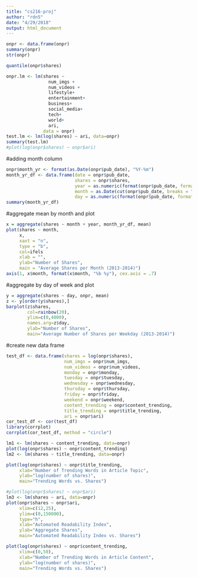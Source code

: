 ```yaml
---
title: "cs216-proj"
author: "rdn5"
date: "4/29/2018"
output: html_document
---
```


```r
onpr <- data.frame(onpr)
summary(onpr)
str(onpr)
```

```r
quantile(onpr$shares)
```



```r
onpr.lm <- lm(shares ~ 
                num_imgs + 
                num_videos +
                lifestyle+
                entertainment+
                business+
                social_media+
                tech+
                world+
                ari,
              data = onpr)
test.lm <- lm(log(shares) ~ ari, data=onpr)
summary(test.lm)
#plot(log(onpr$shares) ~ onpr$ari)
```


#adding month column
```r
onpr$month_yr <- format(as.Date(onpr$pub_date), "%Y-%m")
month_yr_df <- data.frame(date = onpr$pub_date,
                          shares = onpr$shares,
                          year = as.numeric(format(onpr$pub_date, format = "%Y")),
                          month = as.Date(cut(onpr$pub_date, breaks = "month")),
                          day = as.numeric(format(onpr$pub_date, format = "%d")))
summary(month_yr_df)
```
#aggregate mean by month and plot
```r
x = aggregate(shares ~ month + year, month_yr_df, mean)
plot(shares ~ month, 
     x, 
     xaxt = "n",
     type = "b",
     col=ifels
     xlab = "",
     ylab="Number of Shares",
     main = "Average Shares per Month (2013-2014)")
axis(1, x$month, format(x$month, "%b %y"), cex.axis = .7)
```

#aggregate by day of week and plot
```r
y = aggregate(shares ~ day, onpr, mean)
z <- y[order(y$shares),]
barplot(z$shares,
        col=rainbow(20),
        ylim=c(0,4000),
        names.arg=z$day,
        ylab="Number of Shares",
        main="Average Number of Shares per Weekday (2013-2014)")
```





#create new data frame
```r
test_df <- data.frame(shares = log(onpr$shares),
                      num_imgs = onpr$num_imgs,
                      num_videos = onpr$num_videos,
                      monday = onpr$monday,
                      tuesday = onpr$tuesday,
                      wednesday = onpr$wednesday,
                      thursday = onpr$thursday,
                      friday = onpr$friday,
                      weekend = onpr$weekend,
                      content_trending = onpr$content_trending,
                      title_trending = onpr$title_trending,
                      ari = onpr$ari)
cor_test_df <- cor(test_df)
library(corrplot)
corrplot(cor_test_df, method = "circle")
```

```r
lm1 <- lm(shares ~ content_trending, data=onpr)
plot(log(onpr$shares) ~ onpr$content_trending)
lm2 <- lm(shares ~ title_trending, data=onpr)
```

```r
plot(log(onpr$shares) ~ onpr$title_trending,
     xlab="Number of Trending Words in Article Topic",
     ylab="log(number of shares)",
     main="Trending Words vs. Shares")
```

```r
#plot(log(onpr$shares) ~ onpr$ari)
lm3 <- lm(shares ~ ari, data=onpr)
plot(onpr$shares ~ onpr$ari,
     xlim=c(12,25),
     ylim=c(0,150000),
     type="h",
     xlab="Automated Readability Index",
     ylab="Aggregate Shares",
     main="Automated Readability Index vs. Shares")
```
```r
plot(log(onpr$shares) ~ onpr$content_trending,
     xlim=c(0,50),
     xlab="Number of Trending Words in Article Content",
     ylab="log(number of shares)",
     main="Trending Words vs. Shares")
```










